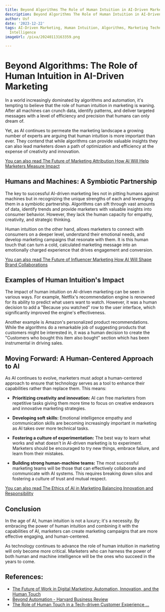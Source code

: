 ```yaml
---
title: Beyond Algorithms The Role of Human Intuition in AI-Driven Marketing
description: Beyond Algorithms The Role of Human Intuition in AI-Driven Marketing
author: Usf
date: '2023-12-22'
tags: AI-Driven Marketing, Human Intuition, Algorithms, Marketing Technology, Artificial
  Intelligence
imageUrl: /pixa/20240113163359.png

---
```

# Beyond  Algorithms:  The Role  of  Human Intuition in AI-Driven Marketing

In a world increasingly dominated by algorithms and automation, it's tempting to  believe that the role of human  intuition in  marketing is waning. After all machines can crunch data, identify patterns, and deliver targeted messages with a level of efficiency and precision that humans can only dream of.

Yet, as AI continues to permeate the marketing landscape a growing  number of  experts  are arguing that  human intuition is  more important than ever. They contend that while algorithms can  provide valuable insights  they can also lead marketers down a path of optimization and efficiency at the expense of creativity and innovation.

[You can also  read The Future of Marketing Attribution How AI Will Help Marketers Measure Impact](The%20Future%20of%20Marketing%20Attribution%20How%20AI%20Will%20Help%20Marketers%20Measure%20Impact)


## Humans and Machines: A Symbiotic Partnership

The key to successful AI-driven marketing lies not in pitting humans against machines but  in recognizing the unique strengths of  each  and leveraging them in a symbiotic partnership. Algorithms can sift through vast amounts of data, identify trends and provide marketers  with  valuable insights into consumer behavior. However,  they lack the human capacity for empathy, creativity, and strategic thinking.

Human intuition on the other hand, allows marketers to connect with consumers on a  deeper level, understand their emotional needs, and develop marketing campaigns that resonate with them. It is this human touch that can turn a cold, calculated marketing message into an emotionally charged experience that drives engagement and conversion.

[You can also read The Future of Influencer  Marketing How AI Will Shape Brand Collaborations](The%20Future%20of%20Influencer%20Marketing%20How%20AI%20Will%20Shape%20Brand%20Collaborations)


## Examples of Human Intuition's Impact

The impact of human  intuition on AI-driven marketing  can be seen in various ways. For example, Netflix's recommendation engine is  renowned  for its ability to  predict what users want to watch. However, it  was a human decision to add a "Because you watched" row to the user interface, which significantly improved the engine's effectiveness.

Another example is Amazon's  personalized product recommendations. While the algorithms do a remarkable job of suggesting products that customers  might be interested in, it was a human decision to create the "Customers who bought this item  also bought" section which has been instrumental in driving sales.

## Moving Forward: A Human-Centered Approach to AI

As AI continues to evolve, marketers must adopt a human-centered approach to ensure that technology serves as a tool to  enhance their capabilities rather than replace them.  This means:

- **Prioritizing  creativity and innovation:** AI can  free marketers from repetitive tasks  giving them more time to focus on creative endeavors and innovative marketing  strategies.


- **Developing soft skills:**  Emotional intelligence empathy and communication skills are becoming increasingly important in marketing as AI takes over more technical tasks.


- **Fostering a culture of experimentation:** The best way  to learn what  works and what doesn't in  AI-driven  marketing is  to experiment. Marketers should be encouraged  to try new things, embrace failure, and learn from their mistakes.


- **Building strong human-machine teams:** The most successful marketing teams  will be those that can  effectively collaborate and communicate with AI systems. This requires breaking down silos  and  fostering a culture of trust and mutual respect.

[You can also read The Ethics of AI in Marketing Balancing Innovation and Responsibility](The%20Ethics%20of%20AI%20in%20Marketing%20Balancing%20Innovation%20and%20Responsibility)


## Conclusion

In the age  of AI, human intuition is not a luxury; it's a necessity. By embracing the power of human intuition and combining it with the capabilities of AI,  marketers can create marketing campaigns that are more effective engaging, and human-centered.

As technology continues to advance the role of human intuition in  marketing will only become more  critical.  Marketers  who can harness the  power of both  human and  machine intelligence will be the ones who succeed in the years  to come.

## References:
- [The Future of Work in Digital Marketing: Automation, Innovation, and the Human Touch](https://medium.com/@support_93697/the-future-of-work-in-digital-marketing-automation-innovation-and-the-human-touch-6b0856dc42cf)
- [Beyond Automation - Harvard Business Review](https://hbr.org/2015/06/beyond-automation)
- [The Role of Human Touch in a Tech-driven Customer Experience ...](https://www.technology-innovators.com/the-role-of-human-touch-in-a-tech-driven-customer-experience-era/)
